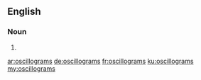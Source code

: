 ==English==

===Noun===
{{head|en|plural}}

# {{plural of|oscillogram|lang=en}}

[[ar:oscillograms]]
[[de:oscillograms]]
[[fr:oscillograms]]
[[ku:oscillograms]]
[[my:oscillograms]]